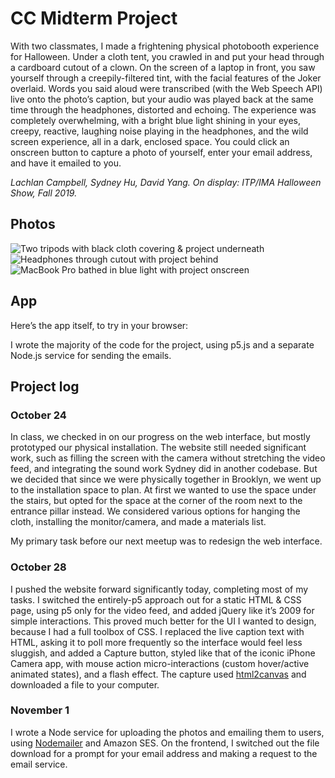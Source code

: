 
# CC Midterm Project

With two classmates, I made a frightening physical photobooth experience for Halloween. Under a cloth tent, you crawled in and put your head through a cardboard cutout of a clown. On the screen of a laptop in front, you saw yourself through a creepily-filtered tint, with the facial features of the Joker overlaid. Words you said aloud were transcribed (with the Web Speech API) live onto the photo’s caption, but your audio was played back at the same time through the headphones, distorted and echoing. The experience was completely overwhelming, with a bright blue light shining in your eyes, creepy, reactive, laughing noise playing in the headphones, and the wild screen experience, all in a dark, enclosed space. You could click an onscreen button to capture a photo of yourself, enter your email address, and have it emailed to you.

_Lachlan Campbell, Sydney Hu, David Yang. On display: ITP/IMA Halloween Show, Fall 2019._

## Photos

<img alt="Two tripods with black cloth covering & project underneath" src="https://d2wkqk610zk1ag.cloudfront.net/items/3G2v1O0e2n3p051D3F33/88p6g0uwzcn2grra4cuwg6myutda8q54.jpeg" />

<img alt="Headphones through cutout with project behind" src="https://d2wkqk610zk1ag.cloudfront.net/items/1S0Z2p0a3A0d0s1j1M0X/bv5dpep05jnpmgycyvfqbwkvt7603yf4.jpeg" />

<img alt="MacBook Pro bathed in blue light with project onscreen" src="https://d2wkqk610zk1ag.cloudfront.net/items/070M220Z0A153Z2F3B2o/gyqv0arqxa2tuvz0d9wf7kwubb7mzzaq.jpeg" />

<YouTube url="https://youtu.be/qGdlvJ0wrMY" />

## App

Here’s the app itself, to try in your browser:

<Glitch src="https://glitch.com/embed/#!/embed/cc-halloween?path=script.js&previewSize=100" />

I wrote the majority of the code for the project, using p5.js and a separate Node.js service for sending the emails.

<Glitch src="https://glitch.com/embed/#!/embed/cc-halloween?path=script.js&previewSize=0" />

<Glitch src="https://glitch.com/embed/#!/embed/cc-halloween-emails?path=server.js&previewSize=0" />

## Project log

### October 24

In class, we checked in on our progress on the web interface, but mostly prototyped our physical installation. The website still needed significant work, such as filling the screen with the camera without stretching the video feed, and integrating the sound work Sydney did in another codebase. But we decided that since we were physically together in Brooklyn, we went up to the installation space to plan. At first we wanted to use the space under the stairs, but opted for the space at the corner of the room next to the entrance pillar instead. We considered various options for hanging the cloth, installing the monitor/camera, and made a materials list.

My primary task before our next meetup was to redesign the web interface.

### October 28

I pushed the website forward significantly today, completing most of my tasks. I switched the entirely-p5 approach out for a static HTML & CSS page, using p5 only for the video feed, and added jQuery like it’s 2009 for simple interactions. This proved much better for the UI I wanted to design, because I had a full toolbox of CSS. I replaced the live caption text with HTML, asking it to poll more frequently so the interface would feel less sluggish, and added a Capture button, styled like that of the iconic iPhone Camera app, with mouse action micro-interactions (custom hover/active animated states), and a flash effect. The capture used [html2canvas](https://html2canvas.hertzen.com) and downloaded a file to your computer.

### November 1

I wrote a Node service for uploading the photos and emailing them to users, using [Nodemailer](https://nodemailer.com/about/) and Amazon SES. On the frontend, I switched out the file download for a prompt for your email address and making a request to the email service.
